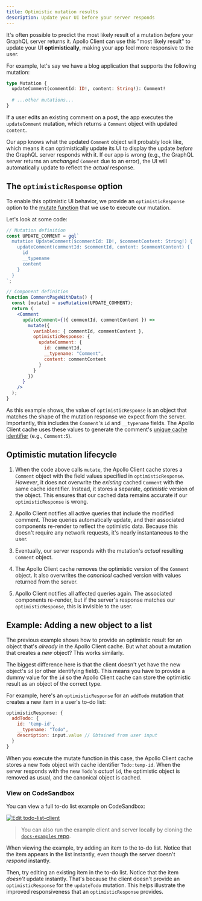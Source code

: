 ```yaml
---
title: Optimistic mutation results
description: Update your UI before your server responds
---
```


It's often possible to predict the most likely result of a mutation _before_ your GraphQL server returns it. Apollo Client can use this "most likely result" to update your UI **optimistically**, making your app feel more responsive to the user.

For example, let's say we have a blog application that supports the following mutation:

```graphql
type Mutation {
  updateComment(commentId: ID!, content: String!): Comment!
  
  # ...other mutations...
}
```

If a user edits an existing comment on a post, the app executes the `updateComment` mutation, which returns a `Comment` object with updated `content`.

Our app knows what the updated `Comment` object will probably look like, which means it can optimistically update its UI to display the update _before_ the GraphQL server responds with it. If our app is wrong (e.g., the GraphQL server returns an _unchanged_ `Comment` due to an error), the UI will automatically update to reflect the _actual_ response.

## The `optimisticResponse` option

To enable this optimistic UI behavior, we provide an `optimisticResponse` option to the [mutate function](../data/mutations/#calling-the-mutate-function) that we use to execute our mutation.

Let's look at some code:

```jsx{20-26}:title=CommentPageWithData.jsx
// Mutation definition
const UPDATE_COMMENT = gql`
  mutation UpdateComment($commentId: ID!, $commentContent: String!) {
    updateComment(commentId: $commentId, content: $commentContent) {
      id
      __typename
      content
    }
  }
`;

// Component definition
function CommentPageWithData() {
  const [mutate] = useMutation(UPDATE_COMMENT);
  return (
    <Comment
      updateComment={({ commentId, commentContent }) =>
        mutate({
          variables: { commentId, commentContent },
          optimisticResponse: {
            updateComment: {
              id: commentId,
              __typename: "Comment",
              content: commentContent
            }
          }
        })
      }
    />
  );
}
```

As this example shows, the value of `optimisticResponse` is an object that matches the shape of the mutation response we expect from the server. Importantly, this includes the `Comment`'s `id` and `__typename` fields. The Apollo Client cache uses these values to generate the comment's [unique cache identifier](../caching/cache-configuration/#default-identifier-generation) (e.g., `Comment:5`).

## Optimistic mutation lifecycle

1. When the code above calls `mutate`, the Apollo Client cache stores a `Comment` object with the field values specified in `optimisticResponse`. _However_, it does not overwrite the _existing_ cached `Comment` with the same cache identifier. Instead, it stores a separate, _optimistic_ version of the object. This ensures that our cached data remains accurate if our `optimisticResponse` is wrong.

2. Apollo Client notifies all active queries that include the modified comment. Those queries automatically update, and their associated components re-render to reflect the optimistic data. Because this doesn't require any network requests, it's nearly instantaneous to the user.

3. Eventually, our server responds with the mutation's _actual_ resulting  `Comment` object.

4. The Apollo Client cache removes the optimistic version of the `Comment` object. It also overwrites the _canonical_ cached version with values returned from the server.

5. Apollo Client notifies all affected queries again. The associated components re-render, but if the server's response matches our `optimisticResponse`, this is invisible to the user.

## Example: Adding a new object to a list

The previous example shows how to provide an optimistic result for an object that's _already_ in the Apollo Client cache. But what about a mutation that creates a _new_ object? This works similarly.

The biggest difference here is that the client doesn't yet have the new object's `id` (or other identifying field). This means you have to provide a dummy value for the `id` so the Apollo Client cache can store the optimistic result as an object of the correct type.

For example, here's an `optimisticResponse` for an `addTodo` mutation that creates a new item in a user's to-do list:

```js
optimisticResponse: {
  addTodo: {
    id: 'temp-id',
    __typename: "Todo",
    description: input.value // Obtained from user input
  }
}
```

When you execute the mutate function in this case, the Apollo Client cache stores a new `Todo` object with cache identifier `Todo:temp-id`. When the server responds with the new `Todo`'s _actual_ `id`, the optimistic object is removed as usual, and the canonical object is cached.

### View on CodeSandbox

You can view a full to-do list example on CodeSandbox: 

<a href="https://codesandbox.io/s/github/apollographql/docs-examples/tree/main/todo-list/todo-list-client">
  <img alt="Edit todo-list-client" src="https://codesandbox.io/static/img/play-codesandbox.svg"/>
</a>

> You can also run the example client and server locally by cloning the [`docs-examples` repo](https://github.com/apollographql/docs-examples/tree/main/todo-list).

When viewing the example, try adding an item to the to-do list. Notice that the item appears in the list instantly, even though the server doesn't _respond_ instantly.

Then, try editing an existing item in the to-do list. Notice that the item _doesn't_ update instantly. That's because the client doesn't provide an `optimisticResponse` for the `updateTodo` mutation. This helps illustrate the improved responsiveness that an `optimisticResponse` provides.
